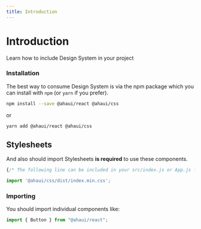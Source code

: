 ```yaml
---
title: Introduction
---
```


# Introduction

<p className="u-text500">Learn how to include Design System in your project</p>

### Installation

The best way to consume Design System is via the npm package which
you can install with `npm` (or `yarn` if you prefer).

```bash
npm install --save @ahaui/react @ahaui/css
```
or
```bash
yarn add @ahaui/react @ahaui/css
```

## Stylesheets

And also should import Stylesheets **is required** to use these components.

```js
{/* The following line can be included in your src/index.js or App.js file*/}

import '@ahaui/css/dist/index.min.css';
```

### Importing

You should import individual components like:

```jsx
import { Button } from "@ahaui/react";
```
